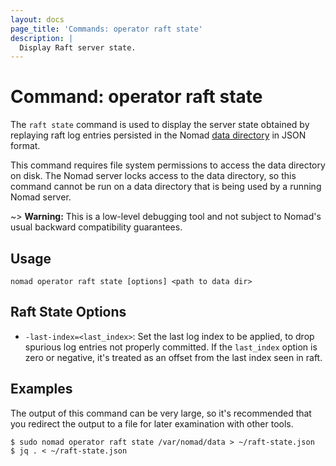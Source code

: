 ```yaml
---
layout: docs
page_title: 'Commands: operator raft state'
description: |
  Display Raft server state.
---
```


# Command: operator raft state

The `raft state` command is used to display the server state obtained by
replaying raft log entries persisted in the Nomad [data directory] in
JSON format.

This command requires file system permissions to access the data
directory on disk. The Nomad server locks access to the data
directory, so this command cannot be run on a data directory that is
being used by a running Nomad server.

~> **Warning:** This is a low-level debugging tool and not subject to
  Nomad's usual backward compatibility guarantees.

## Usage

```plaintext
nomad operator raft state [options] <path to data dir>
```

## Raft State Options

- `-last-index=<last_index>`: Set the last log index to be applied, to
  drop spurious log entries not properly committed. If the
  `last_index` option is zero or negative, it's treated as an offset
  from the last index seen in raft.

## Examples

The output of this command can be very large, so it's recommended that
you redirect the output to a file for later examination with other
tools.

```shell-session
$ sudo nomad operator raft state /var/nomad/data > ~/raft-state.json
$ jq . < ~/raft-state.json
```

[data directory]: /nomad/docs/configuration#data_dir
